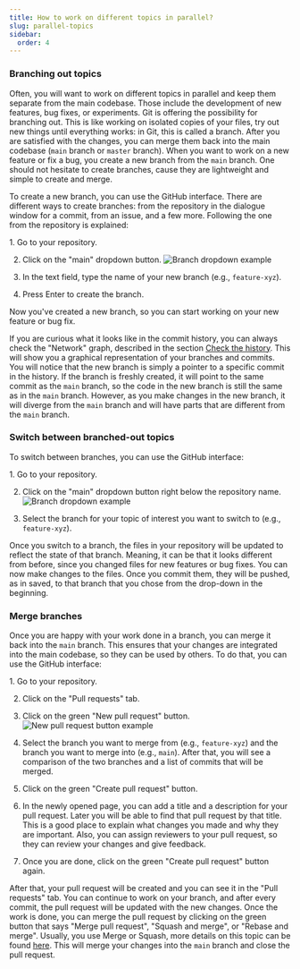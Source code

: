 ```yaml
---
title: How to work on different topics in parallel?
slug: parallel-topics
sidebar:
  order: 4
---
```



### Branching out topics

Often, you will want to work on different topics in parallel and keep them separate from the main codebase.
Those include the development of new features, bug fixes, or experiments.
Git is offering the possibility for branching out.
This is like working on isolated copies of your files, try out new things until everything works: in Git, this is called a branch.
After you are satisfied with the changes, you can merge them back into the main codebase (`main` branch or `master` branch).
When you want to work on a new feature or fix a bug, you create a new branch from the `main` branch.
One should not hesitate to create branches, cause they are lightweight and simple to create and merge.

To create a new branch, you can use the GitHub interface.
There are different ways to create branches: from the repository in the dialogue window for a commit, from an issue, and a few more.
Following the one from the repository is explained:

<Steps>
1. Go to your repository.

2. Click on the "main" dropdown button.
![Branch dropdown example](src/assets/branch-dropdown.png)

3. In the text field, type the name of your new branch (e.g., `feature-xyz`).

4. Press Enter to create the branch.
</Steps>

Now you've created a new branch, so you can start working on your new feature or bug fix.

If you are curious what it looks like in the commit history, you can always check the "Network" graph, described in the section [Check the history](../track-changes/#check-the-history).
This will show you a graphical representation of your branches and commits.
You will notice that the new branch is simply a pointer to a specific commit in the history.
If the branch is freshly created, it will point to the same commit as the `main` branch, so the code in the new branch is still the same as in the `main` branch.
However, as you make changes in the new branch, it will diverge from the `main` branch and will have parts that are different from the `main` branch.

### Switch between branched-out topics

To switch between branches, you can use the GitHub interface:

<Steps>
1. Go to your repository.

2. Click on the "main" dropdown button right below the repository name.
   ![Branch dropdown example](src/assets/branch-dropdown.png)

3. Select the branch for your topic of interest you want to switch to (e.g., `feature-xyz`).
</Steps>


Once you switch to a branch, the files in your repository will be updated to reflect the state of that branch.
Meaning, it can be that it looks different from before, since you changed files for new features or bug fixes.
You can now make changes to the files.
Once you commit them, they will be pushed, as in saved, to that branch that you chose from the drop-down in the beginning.

### Merge branches

Once you are happy with your work done in a branch, you can merge it back into the `main` branch.
This ensures that your changes are integrated into the main codebase, so they can be used by others.
To do that, you can use the GitHub interface:

<Steps>
1. Go to your repository.

2. Click on the "Pull requests" tab.

3. Click on the green "New pull request" button.
   ![New pull request button example](src/assets/new-pull-request.png)

4. Select the branch you want to merge from (e.g., `feature-xyz`) and the branch you want to merge into (e.g., `main`).
   After that, you will see a comparison of the two branches and a list of commits that will be merged.

5. Click on the green "Create pull request" button.

6. In the newly opened page, you can add a title and a description for your pull request.
   Later you will be able to find that pull request by that title.
   This is a good place to explain what changes you made and why they are important.
   Also, you can assign reviewers to your pull request, so they can review your changes and give feedback.

7. Once you are done, click on the green "Create pull request" button again.

</Steps>

After that, your pull request will be created and you can see it in the "Pull requests" tab.
You can continue to work on your branch, and after every commit, the pull request will be updated with the new changes.
Once the work is done, you can merge the pull request by clicking on the green button that says "Merge pull request", "Squash and merge", or "Rebase and merge".
Usually, you use Merge or Squash, more details on this topic can be found [here](https://docs.github.com/en/pull-requests/collaborating-with-pull-requests/incorporating-changes-from-a-pull-request/about-pull-request-merges).
This will merge your changes into the `main` branch and close the pull request.
